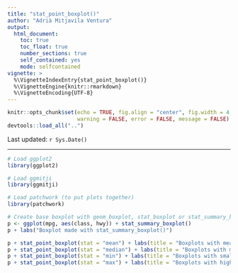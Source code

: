 ```yaml
---
title: "stat_point_boxplot()"
author: "Adrià Mitjavila Ventura"
output:
  html_document:
    toc: true
    toc_float: true
    number_sections: true
    self_contained: yes
    mode: selfcontained
vignette: >
  %\VignetteIndexEntry{stat_point_boxplot()}
  %\VignetteEngine{knitr::rmarkdown}
  %\VignetteEncoding{UTF-8}
---
```


```r
knitr::opts_chunk$set(echo = TRUE, fig.align = "center", fig.width = 4, fig.height = 4, 
                      warning = FALSE, error = FALSE, message = FALSE)
devtools::load_all("..")
```

Last updated: `r Sys.Date()`

***

```r
# Load ggplot2
library(ggplot2)

# Load ggmitji 
library(ggmitji)

# Load patchwork (to put plots together)
library(patchwork)
```

```r
# Create base boxplot with geom_boxplot, stat_boxplot or stat_summary_boxplot
p <- ggplot(mpg, aes(class, hwy)) + stat_summary_boxplot()
p + labs("Boxplot made with stat_summary_boxplot()")
```

```r
p + stat_point_boxplot(stat = "mean") + labs(title = "Boxplots with mean of observations")
p + stat_point_boxplot(stat = "median") + labs(title = "Boxplots with median of observations")
p + stat_point_boxplot(stat = "min") + labs(title = "Boxplots with smallest observation")
p + stat_point_boxplot(stat = "max") + labs(title = "Boxplots with highest observation")



```


